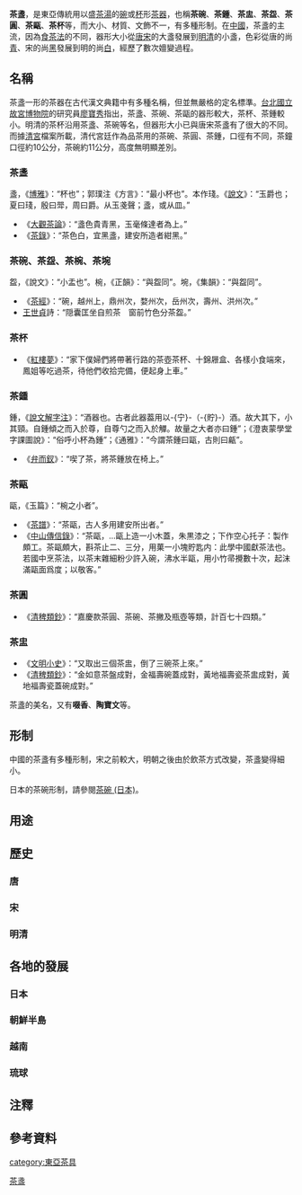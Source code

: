 {{Unreferenced|time=2019-07-19T03:35:00+00:00}}
{{茶2}}
'''茶盞'''，是東亞傳統用以盛[[茶湯|茶湯]]的[[碗|碗]]或[[杯|杯]]形[[茶器|茶器]]，也稱'''茶碗'''、'''茶鍾'''、'''茶盅'''、'''茶盌'''、'''茶圓'''、'''茶甌'''、'''茶杯'''等，而大小、材質、文飾不一，有多種形制。在[[中國|中國]]，茶盞的主流，因為[[食茶法|食茶法]]的不同，器形大小從[[唐|唐]][[宋|宋]]的大盞發展到[[明|明]][[清|清]]的小盞，色彩從唐的尚[[青|青]]、宋的尚[[黑|黑]]發展到明的尚[[白|白]]，經歷了數次嬗變過程。

== 名稱 ==
茶盞一形的茶器在古代漢文典籍中有多種名稱，但並無嚴格的定名標準。[[台北|台北]][[國立故宮博物院|國立故宮博物院]]的研究員[[廖寶秀|廖寶秀]]指出，茶盞、茶碗、茶甌的器形較大，茶杯、茶鍾較小。明清的茶杯沿用茶盞、茶碗等名，但器形大小已與唐宋茶盞有了很大的不同。而據[[清宮|清宮]]檔案所載，清代宮廷作為品茶用的茶碗、茶圓、茶鍾，口徑有不同，茶鐘口徑約10公分，茶碗約11公分，高度無明顯差別。

=== 茶盞 ===
盞，《[[博雅|博雅]]》：“杯也”；郭璞注《方言》：“最小杯也”。本作琖。《[[說文|說文]]》：“玉爵也；夏曰琖，殷曰斝，周曰爵。从玉戔聲；盞，或从皿。”
* 《[[大觀茶論|大觀茶論]]》：“盞色貴青黑，玉毫條達者為上。”
* 《[[茶錄|茶錄]]》：“茶色白，宜黑盞，建安所造者紺黑。”

=== 茶碗、茶盌、茶椀、茶埦 ===
盌，《說文》：“小盂也”。椀，《正韻》：“與盌同”。埦，《集韻》：“與盌同”。
* 《[[茶經|茶經]]》：“碗，越州上，鼎州次，婺州次，岳州次，壽州、洪州次。”
* [[王世貞|王世貞]]詩：“隠囊匡坐自煎茶　窗前竹色分茶盌。”

=== 茶杯 ===
* 《[[紅樓夢|紅樓夢]]》：“家下僕婦們將帶著行路的茶壺茶杯、十錦屜盒、各樣小食端來，鳳姐等吃過茶，待他們收拾完備，便起身上車。”

=== 茶鍾 ===
鍾{{NoteTag|中國大陸的簡化字將“-{鍾}-”與“-{鐘}-”合併爲一字“-{钟}-”。應注意：-{茶鍾}-非作-{茶鐘}-。}}，《[[說文解字注|說文解字注]]》：“酒器也。古者此器葢用以-{宁}-（-{貯}-）{{NoteTag|中國大陸的簡化字將“-{寧}-”與“-{宁}-”合併爲一字“-{宁}-”。此處本作-{宁}-。[[段玉裁|段玉裁]]《[[說文解字注|說文解字注]]》：“宁與-{貯}-葢[[古今字|古今字]]”。而-{貯}-的簡化字作-{贮}-。}}酒。故大其下，小其頸。自鍾傾之而入於尊，自尊勺之而入於觶。故量之大者亦曰鍾”；《澄衷蒙學堂字課圖說》：“俗呼小杯為鍾”；《通雅》：“今謂茶鍾曰甌，古則曰甂”。
* 《[[弁而釵|弁而釵]]》：“喫了茶，將茶鍾放在椅上。”

=== 茶甌 ===
甌，《玉篇》：“椀之小者”。
* 《[[茶譜|茶譜]]》：“茶甌，古人多用建安所出者。”
* 《[[中山傳信錄|中山傳信錄]]》：“茶甌，...甌上造一小木蓋，朱黒漆之；下作空心托子：製作頗工。茶甌頗大，斟茶止二、三分，用菓一小塊貯匙内：此學中國獻茶法也。若國中烹茶法，以茶末雜細粉少許入碗，沸水半甌，用小竹帚攪數十次，起沫滿甌面爲度；以敬客。”

=== 茶圓 ===
* 《[[清稗類鈔|清稗類鈔]]》：“嘉慶款茶圓、茶碗、茶撇及瓶壺等類，計百七十四類。”

=== 茶盅 ===
* 《[[文明小史|文明小史]]》：“又取出三個茶盅，倒了三碗茶上來。”
* 《[[清稗類鈔|清稗類鈔]]》：“金如意茶盤成對，金福壽碗蓋成對，黃地福壽瓷茶盅成對，黃地福壽瓷蓋碗成對。”

茶盞的美名，又有'''啜香'''、'''陶寶文'''等。

== 形制 ==
中國的茶盞有多種形制，宋之前較大，明朝之後由於飲茶方式改變，茶盞變得細小。

日本的茶碗形制，請參閱[[茶碗_(日本)|茶碗 (日本)]]。

== 用途 ==
{{Empty_section|time=2019-07-19T03:38:56+00:00|section=}}

== 歷史 ==
=== 唐 ===
{{Empty_section|time=2019-07-19T03:39:38+00:00|section=}}

=== 宋 ===
{{Empty_section|time=2019-07-19T03:39:38+00:00|section=}}

=== 明清 ===
{{Empty_section|time=2019-07-19T03:39:38+00:00|section=}}

== 各地的發展 ==
=== 日本 ===
{{main|茶碗 (日本)}}

=== 朝鮮半島 ===
{{Empty_section|time=2019-07-19T03:40:04+00:00|section=}}

=== 越南 ===
{{Empty_section|time=2019-07-19T03:40:04+00:00|section=}}

=== 琉球 ===
{{Empty_section|time=2019-07-19T03:40:04+00:00|section=}}

== 注釋 ==
{{NoteFoot}}

== 參考資料 ==
{{reflist|2}}

{{茶經}}
{{茶具圖贊}}
{{潮州茶經}}
{{茶}}

[[category:東亞茶具|category:東亞茶具]]
[[Category:茶盞|]]